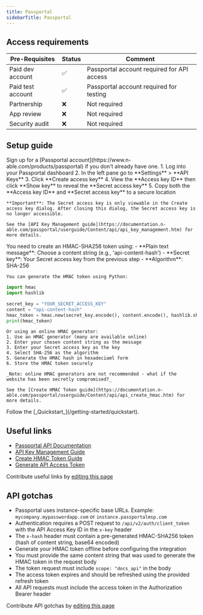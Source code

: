 ```yaml
---
title: Passportal
sidebarTitle: Passportal
---
```



<Overview />
<PreBuiltTooling />
<PreBuiltUseCases />

## Access requirements
| Pre-Requisites | Status | Comment|
| - | - | - |
| Paid dev account | ✅  | Passportal account required for API access |
| Paid test account | ✅ | Passportal account required for testing |
| Partnership | ❌ | Not required |
| App review | ❌ | Not required |
| Security audit | ❌ | Not required |

## Setup guide
<Steps>
  <Step title="Create a Passportal account">
    Sign up for a [Passportal account](https://www.n-able.com/products/passportal) if you don't already have one.
  </Step>
  <Step title="Generate API Access Key ID and Secret Access Key">
    1. Log into your Passportal dashboard
    2. In the left pane go to **Settings** > **API Keys**
    3. Click **Create access key**
    4. View the **Access key ID** then click **Show key** to reveal the **Secret access key**
    5. Copy both the **Access key ID** and **Secret access key** to a secure location
    
    **Important**: The Secret access key is only viewable in the Create access key dialog. After closing this dialog, the Secret access key is no longer accessible.
    
    See the [API Key Management guide](https://documentation.n-able.com/passportal/userguide/Content/api/api_key_management.htm) for more details.
  </Step>
  <Step title="Generate HMAC Token">
    You need to create an HMAC-SHA256 token using:
    - **Plain text message**: Choose a content string (e.g., 'api-content-hash')
    - **Secret key**: Your Secret access key from the previous step
    - **Algorithm**: SHA-256
    
    You can generate the HMAC token using Python:
    
```python
import hmac
import hashlib

secret_key = "YOUR_SECRET_ACCESS_KEY"
content = "api-content-hash"
hmac_token = hmac.new(secret_key.encode(), content.encode(), hashlib.sha256).hexdigest()
print(hmac_token)
```

    Or using an online HMAC generator:
    1. Use an HMAC generator (many are available online)
    2. Enter your chosen content string as the message
    3. Enter your Secret access key as the key
    4. Select SHA-256 as the algorithm
    5. Generate the HMAC hash in hexadeciaml form
    6. Store the HMAC token securely

    _Note: online HMAC generators are not recommended - what if the website has been secretly compromised?_

    See the [Create HMAC Token guide](https://documentation.n-able.com/passportal/userguide/Content/api/api_create_hmac.htm) for more details.
  </Step>
  <Step title="Next">
    Follow the [_Quickstart_](/getting-started/quickstart).
  </Step>
</Steps>

## Useful links

- [Passportal API Documentation](https://documentation.n-able.com/passportal/userguide/Content/api/api_information.htm)
- [API Key Management Guide](https://documentation.n-able.com/passportal/userguide/Content/api/api_key_management.htm)
- [Create HMAC Token Guide](https://documentation.n-able.com/passportal/userguide/Content/api/api_create_hmac.htm)
- [Generate API Access Token](https://documentation.n-able.com/passportal/userguide/Content/api/api_authorization.htm)

<Note>Contribute useful links by [editing this page](https://github.com/nangohq/nango/tree/master/docs/integrations/all/passportal.mdx)</Note>

## API gotchas

- Passportal uses instance-specific base URLs. Example: `mycompany.mypasswordapp.com` or `instance.passportalmsp.com`
- Authentication requires a POST request to `/api/v2/auth/client_token` with the API Access Key ID in the `x-key` header
- The `x-hash` header must contain a pre-generated HMAC-SHA256 token (hash of content string, base64 encoded)
- Generate your HMAC token offline before configuring the integration
- You must provide the same content string that was used to generate the HMAC token in the request body
- The token request must include `scope: "docs_api"` in the body
- The access token expires and should be refreshed using the provided refresh token
- All API requests must include the access token in the Authorization Bearer header

<Note>Contribute API gotchas by [editing this page](https://github.com/nangohq/nango/tree/master/docs/integrations/all/passportal.mdx)</Note>
